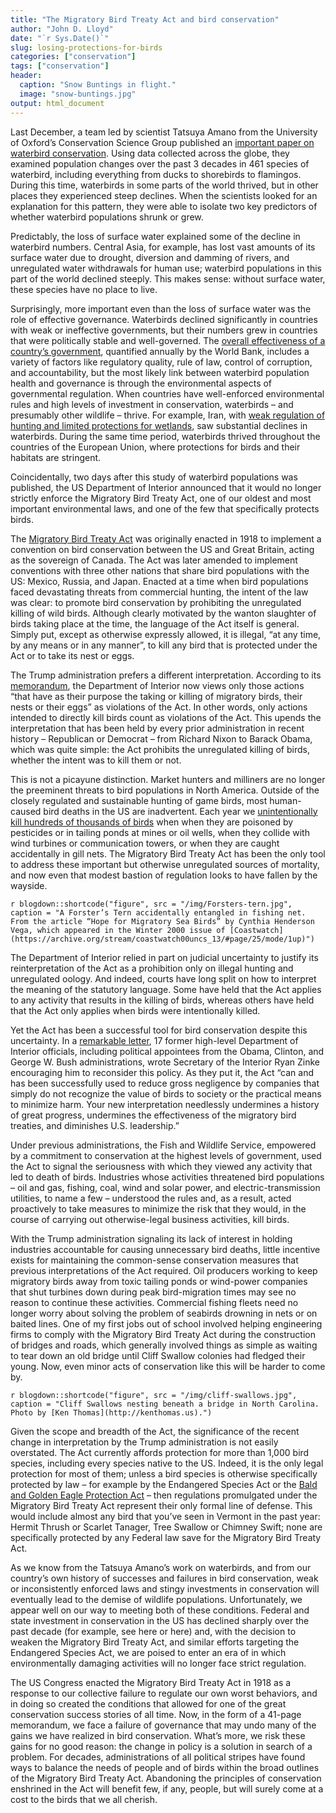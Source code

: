```yaml
---
title: "The Migratory Bird Treaty Act and bird conservation"
author: "John D. Lloyd"
date: "`r Sys.Date()`"
slug: losing-protections-for-birds
categories: ["conservation"]
tags: ["conservation"]
header:
  caption: "Snow Buntings in flight."
  image: "snow-buntings.jpg"
output: html_document
---
```

Last December, a team led by scientist Tatsuya Amano from the University of Oxford’s Conservation Science Group published an [important paper on waterbird conservation](https://www.nature.com/articles/nature25139). Using data collected across the globe, they examined population changes over the past 3 decades in 461 species of waterbird, including everything from ducks to shorebirds to flamingos. During this time, waterbirds in some parts of the world thrived, but in other places they experienced steep declines. When the scientists looked for an explanation for this pattern, they were able to isolate two key predictors of whether waterbird populations shrunk or grew.

Predictably, the loss of surface water explained some of the decline in waterbird numbers. Central Asia, for example, has lost vast amounts of its surface water due to drought, diversion and damming of rivers, and unregulated water withdrawals for human use; waterbird populations in this part of the world declined steeply. This makes sense: without surface water, these species have no place to live.

Surprisingly, more important even than the loss of surface water was the role of effective governance. Waterbirds declined significantly in countries with weak or ineffective governments, but their numbers grew in countries that were politically stable and well-governed. The [overall effectiveness of a country’s government](http://info.worldbank.org/governance/wgi/index.aspx#reports), quantified annually by the World Bank, includes a variety of factors like regulatory quality, rule of law, control of corruption, and accountability, but the most likely link between waterbird population health and governance is through the environmental aspects of governmental regulation. When countries have well-enforced environmental rules and high levels of investment in conservation, waterbirds – and presumably other wildlife – thrive. For example, Iran, with [weak regulation of hunting and limited protections for wetlands](https://www.cambridge.org/core/journals/bird-conservation-international/article/an-assessment-of-threats-to-anatidae-in-iran/47CDE29CA4E1533D2EF2F560186912B9), saw substantial declines in waterbirds. During the same time period, waterbirds thrived throughout the countries of the European Union, where protections for birds and their habitats are stringent. 

Coincidentally, two days after this study of waterbird populations was published, the US Department of Interior announced that it would no longer strictly enforce the Migratory Bird Treaty Act, one of our oldest and most important environmental laws, and one of the few that specifically protects birds.

The [Migratory Bird Treaty Act](https://www.law.cornell.edu/uscode/text/16/chapter-7/subchapter-II) was originally enacted in 1918 to implement a convention on bird conservation between the US and Great Britain, acting as the sovereign of Canada. The Act was later amended to implement conventions with three other nations that share bird populations with the US: Mexico, Russia, and Japan. Enacted at a time when bird populations faced devastating threats from commercial hunting, the intent of the law was clear: to promote bird conservation by prohibiting the unregulated killing of wild birds. Although clearly motivated by the wanton slaughter of birds taking place at the time, the language of the Act itself is general. Simply put, except as otherwise expressly allowed, it is illegal, “at any time, by any means or in any manner”, to kill any bird that is protected under the Act or to take its nest or eggs.

The Trump administration prefers a different interpretation. According to its [memorandum](https://www.endangeredspecieslawandpolicy.com/files/2017/12/m-37050.pdf), the Department of Interior now views only those actions “that have as their purpose the taking or killing of migratory birds, their nests or their eggs” as violations of the Act. In other words, only actions intended to directly kill birds count as violations of the Act. This upends the interpretation that has been held by every prior administration in recent history – Republican or Democrat – from Richard Nixon to Barack Obama, which was quite simple: the Act prohibits the unregulated killing of birds, whether the intent was to kill them or not.

This is not a picayune distinction. Market hunters and milliners are no longer the preeminent threats to bird populations in North America. Outside of the closely regulated and sustainable hunting of game birds, most human-caused bird deaths in the US are inadvertent. Each year we [unintentionally kill hundreds of thousands of birds](http://www.annualreviews.org/doi/full/10.1146/annurev-ecolsys-112414-054133) when when they are poisoned by pesticides or in tailing ponds at mines or oil wells, when they collide with wind turbines or communication towers, or when they are caught accidentally in gill nets. The Migratory Bird Treaty Act has been the only tool to address these important but otherwise unregulated sources of mortality, and now even that modest bastion of regulation looks to have fallen by the wayside.

`r blogdown::shortcode("figure", src = "/img/Forsters-tern.jpg", caption = "A Forster’s Tern accidentally entangled in fishing net. From the article “Hope for Migratory Sea Birds” by Cynthia Henderson Vega, which appeared in the Winter 2000 issue of [Coastwatch](https://archive.org/stream/coastwatch00uncs_13/#page/25/mode/1up)")`

The Department of Interior relied in part on judicial uncertainty to justify its reinterpretation of the Act as a prohibition only on illegal hunting and unregulated oology. And indeed, courts have long split on how to interpret the meaning of the statutory language. Some have held that the Act applies to any activity that results in the killing of birds, whereas others have held that the Act only applies when birds were intentionally killed.

Yet the Act has been a successful tool for bird conservation despite this uncertainty. In a [remarkable letter](https://defenders.org/publications/mbta-zinke.pdf), 17 former high-level Department of Interior officials, including political appointees from the Obama, Clinton, and George W. Bush administrations, wrote Secretary of the Interior Ryan Zinke encouraging him to reconsider this policy. As they put it, the Act “can and has been successfully used to reduce gross negligence by companies that simply do not recognize the value of birds to society or the practical means to minimize harm. Your new interpretation needlessly undermines a history of great progress, undermines the effectiveness of the migratory bird treaties, and diminishes U.S. leadership.”

Under previous administrations, the Fish and Wildlife Service, empowered by a commitment to conservation at the highest levels of government, used the Act to signal the seriousness with which they viewed any activity that led to death of birds. Industries whose activities threatened bird populations – oil and gas, fishing, coal, wind and solar power, and electric-transmission utilities, to name a few – understood the rules and, as a result, acted proactively to take measures to minimize the risk that they would, in the course of carrying out otherwise-legal business activities, kill birds. 

With the Trump administration signaling its lack of interest in holding industries accountable for causing unnecessary bird deaths, little incentive exists for maintaining the common-sense conservation measures that previous interpretations of the Act required. Oil producers working to keep migratory birds away from toxic tailing ponds or wind-power companies that shut turbines down during peak bird-migration times may see no reason to continue these activities. Commercial fishing fleets need no longer worry about solving the problem of seabirds drowning in nets or on baited lines. One of my first jobs out of school involved helping engineering firms to comply with the Migratory Bird Treaty Act during the construction of bridges and roads, which generally involved things as simple as waiting to tear down an old bridge until Cliff Swallow colonies had fledged their young. Now, even minor acts of conservation like this will be harder to come by.  

`r blogdown::shortcode("figure", src = "/img/cliff-swallows.jpg", caption = "Cliff Swallows nesting beneath a bridge in North Carolina. Photo by [Ken Thomas](http://kenthomas.us).")`

Given the scope and breadth of the Act, the significance of the recent change in interpretation by the Trump administration is not easily overstated. The Act currently affords protection for more than 1,000 bird species, including every species native to the US. Indeed, it is the only legal protection for most of them; unless a bird species is otherwise specifically protected by law – for example by the Endangered Species Act or the [Bald and Golden Eagle Protection Act](https://www.fws.gov/midwest/midwestbird/eaglepermits/bagepa.html) – then regulations promulgated under the Migratory Bird Treaty Act represent their only formal line of defense. This would include almost any bird that you’ve seen in Vermont in the past year: Hermit Thrush or Scarlet Tanager, Tree Swallow or Chimney Swift; none are specifically protected by any Federal law save for the Migratory Bird Treaty Act.

As we know from the Tatsuya Amano’s work on waterbirds, and from our country’s own history of successes and failures in bird conservation, weak or inconsistently enforced laws and stingy investments in conservation will eventually lead to the demise of wildlife populations. Unfortunately, we appear well on our way to meeting both of these conditions. Federal and state investment in conservation in the US has declined sharply over the past decade (for example, see here or here) and, with the decision to weaken the Migratory Bird Treaty Act, and similar efforts targeting the Endangered Species Act, we are poised to enter an era of in which environmentally damaging activities will no longer face strict regulation.  

The US Congress enacted the Migratory Bird Treaty Act in 1918 as a response to our collective failure to regulate our own worst behaviors, and in doing so created the conditions that allowed for one of the great conservation success stories of all time. Now, in the form of a 41-page memorandum, we face a failure of governance that may undo many of the gains we have realized in bird conservation. What’s more, we risk these gains for no good reason: the change in policy is a solution in search of a problem. For decades, administrations of all political stripes have found ways to balance the needs of people and of birds within the broad outlines of the Migratory Bird Treaty Act. Abandoning the principles of conservation enshrined in the Act will benefit few, if any, people, but will surely come at a cost to the birds that we all cherish.
